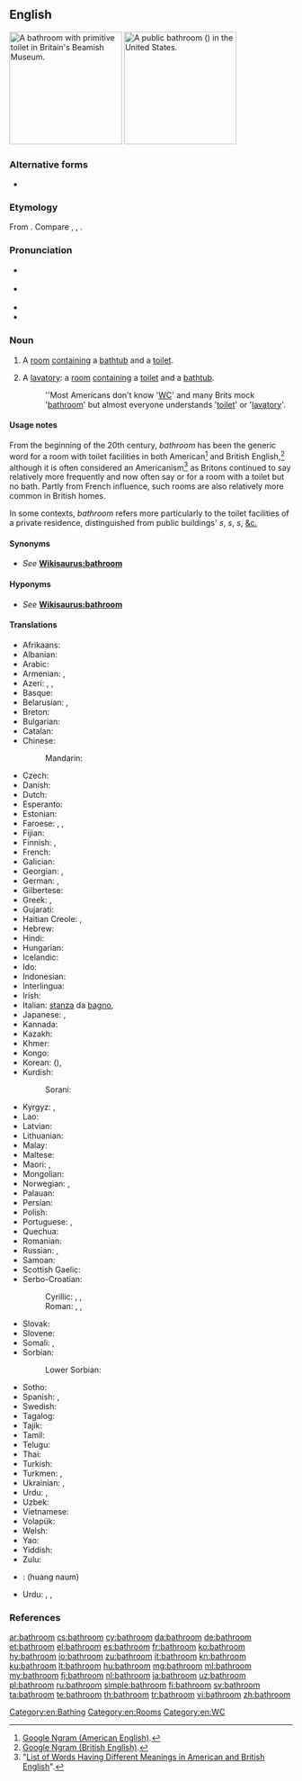 ==English==
[[Image:Bathroom in the Beamish Museum 01.JPG|thumb|right|200px|A bathroom with primitive toilet in Britain's [[w:Beamish Museum|Beamish Museum]].]]
[[File:US Restroom.jpg|thumb|right|200px|A public bathroom ({{term|restroom}}) in the United States.]]
===Alternative forms===
* {{l|en|bath room}}
===Etymology===
From {{compound|bath|room|lang=en}}. Compare {{cog|nl|badkamer||bathroom}}, {{cog|de|Badezimmer||bathroom}}, {{cog|sv|badrum||bathroom}}.

===Pronunciation===
* {{a|RP}} {{IPA|/ˈbɑːθɹuːm/|lang=en}}
* {{a|UK|US}} {{IPA|/ˈbæθɹuːm/|lang=en}}
* {{audio|en-us-bathroom.ogg|Audio (US)|lang=en}}
* {{audio|En-uk-bathroom.ogg|Audio (UK)|lang=en}}

===Noun===
{{en-noun}}

# A [[room]] [[contain]]ing a [[bathtub]] and {{label|en|typically but not necessarily}} a [[toilet]].
# {{lb|en|chiefly|US|euphemism}} A [[lavatory]]: a [[room]] [[contain]]ing a [[toilet]] and {{label|en|typically but not necessarily}} a [[bathtub]].
#: ''Most Americans don't know '[[WC]]' and many Brits mock '[[bathroom]]' but almost everyone understands '[[toilet]]' or '[[lavatory]]'.

====Usage notes====
From the beginning of the 20th century, ''bathroom'' has been the generic word for a room with toilet facilities in both American<ref>[https://books.google.com/ngrams/graph?content=water+closet%2Cbathroom%2Crestroom%2CWC%2Clavatory%2Cwashroom%2Cmens+room%2Cladies+room%2Cmen%27s+room%2Cwomen%27s+room%2Cladies%27+room%2Clittle+boys+room&year_start=1800&year_end=2008&corpus=17&smoothing=3&share=&direct_url=t1%3B%2Cwater%20closet%3B%2Cc0%3B.t1%3B%2Cbathroom%3B%2Cc0%3B.t1%3B%2Crestroom%3B%2Cc0%3B.t1%3B%2CWC%3B%2Cc0%3B.t1%3B%2Clavatory%3B%2Cc0%3B.t1%3B%2Cwashroom%3B%2Cc0%3B.t1%3B%2Cmens%20room%3B%2Cc0%3B.t1%3B%2Cladies%20room%3B%2Cc0%3B.t1%3B%2Cmen%20%27s%20room%3B%2Cc0%3B.t1%3B%2Cwomen%20%27s%20room%3B%2Cc0%3B.t1%3B%2Cladies%20%27%20room%3B%2Cc0%3B.t1%3B%2Clittle%20boys%20room%3B%2Cc0 Google Ngram (American English)].</ref> and British English,<ref>[https://books.google.com/ngrams/graph?content=water+closet%2Cbathroom%2Crestroom%2CWC%2Clavatory%2Cwashroom%2Cmens+room%2Cladies+room%2Cmen%27s+room%2Cwomen%27s+room%2Cladies%27+room%2Clittle+boys+room%2Clittle+boy%27s+room&year_start=1800&year_end=2008&corpus=18&smoothing=3&share=&direct_url=t1%3B%2Cwater%20closet%3B%2Cc0%3B.t1%3B%2Cbathroom%3B%2Cc0%3B.t1%3B%2Crestroom%3B%2Cc0%3B.t1%3B%2CWC%3B%2Cc0%3B.t1%3B%2Clavatory%3B%2Cc0%3B.t1%3B%2Cwashroom%3B%2Cc0%3B.t1%3B%2Cladies%20room%3B%2Cc0%3B.t1%3B%2Cmen%20%27s%20room%3B%2Cc0%3B.t1%3B%2Cwomen%20%27s%20room%3B%2Cc0%3B.t1%3B%2Cladies%20%27%20room%3B%2Cc0 Google Ngram (British English)].</ref> although it is often considered an Americanism<ref>"[https://en.wikipedia.org/wiki/List_of_words_having_different_meanings_in_American_and_British_English:_A%E2%80%93L#B List of Words Having Different Meanings in American and British English]".</ref> as Britons continued to say {{term|lavatory}} relatively more frequently and now often say {{term|loo}} or {{term|WC}} for a room with a toilet but no bath. Partly from French influence, such rooms are also relatively more common in British homes.

In some contexts, ''bathroom'' refers more particularly to the toilet facilities of a private residence, distinguished from public buildings' {{term|restroom}}''s'', {{term|men's room}}''s'', {{term|ladies' room}}''s'', [[&c.]]

====Synonyms====
* {{sense|room with a toilet}} ''See'' '''[[Wikisaurus:bathroom]]'''

====Hyponyms====
* {{sense|room with a toilet}} ''See'' '''[[Wikisaurus:bathroom]]'''

====Translations====
{{trans-top|a room with a bathtub}}
* Afrikaans: {{t|af|badkamer}}
* Albanian: {{t+|sq|banjë|f}}
* Arabic: {{t+|ar|حَمَّام|m}}
* Armenian: {{t+|hy|լոգարան}}, {{t+|hy|բաղնիք}}
* Azeri: {{t|az|vanna otağı}}, {{t|az|hamamxana}}, {{t+|az|hamam}}
* Basque: {{t|eu|bainugela}}
* Belarusian: {{t|be|ва́нная|f|sc=Cyrl}}, {{t|be|ва́нны пако́й|m|sc=Cyrl}}
* Breton: {{t|br|sal-gibellañ|f}}
* Bulgarian: {{t+|bg|ба́ня|f}}
* Catalan: {{t+|ca|bany|m}}
* Chinese:
*: Mandarin: {{t+|cmn|浴室|tr=yùshì|sc=Hani}}
* Czech: {{t+|cs|koupelna|f}}
* Danish: {{t+|da|badeværelse|c}}
* Dutch: {{t+|nl|badkamer|f}}
* Esperanto: {{t|eo|banĉambro}}
* Estonian: {{t+|et|vannituba}}
* Faroese: {{t|fo|baðirúm|n}}, {{t|fo|baðrúm|n}}, {{t|fo|baðstova|f}}
* Fijian: {{t+|fj|vale vo}}
* Finnish: {{t+|fi|kylpyhuone}}, {{t+|fi|kylppäri}}
* French: {{t+|fr|salle de bains|f}}
* Galician: {{t+|gl|baño|m}}
* Georgian: {{t|ka|სააბაზანო|sc=Geor}}, {{t+|ka|აბანო|sc=Geor}}
* German: {{t+|de|Badezimmer|n}}, {{t+|de|Bad|n}}
* Gilbertese: {{t|gil|te roki}}
* Greek: {{t+|el|λουτρό|n|sc=Grek}}, {{t+|el|μπάνιο|n|sc=Grek}}
* Gujarati: {{t|gu|બાથરૂમમાં|m|tr=bātharūmamāṁ|sc=Gujr}}
* Haitian Creole: {{t|ht|twalèt}}, {{t|ht|saldeben}}
* Hebrew: {{t|he|חדר־אמבטיה|m|tr=kheder-ambat'ia|sc=Hebr}}
* Hindi: {{t+|hi|स्नानघर|tr=snānaghar|sc=Deva}}
* Hungarian: {{t+|hu|fürdőszoba}}
* Icelandic: {{t+|is|baðherbergi|n}}
* Ido: {{t+|io|balnochambro}}
* Indonesian: {{t+|id|kamar mandi}}
* Interlingua: {{t|ia|camera de banio}}
* Irish: {{t|ga|seomra folctha|m}}
* Italian: [[stanza]] da [[bagno]], {{t+|it|bagno|m}}
* Japanese: {{t+|ja|風呂場|tr=ふろば, furoba|sc=Jpan}}, {{t+|ja|浴室|tr=よくしつ, yokushitsu|sc=Jpan}}
* Kannada: {{t|kn|ಸ್ನಾನಗೃಹದ|sc=Knda}}
* Kazakh: {{t|kk|ванна бөлмесі|sc=Cyrl}}
* Khmer: {{t|km|បន្ទប់ទឹក|tr=bɑntup tɨk|sc=Khmr}}
* Kongo: {{t|kg|kikozo}}
* Korean: {{t+|ko|욕실|sc=Kore}} ({{t+|ko|浴室|sc=Kore}}), {{t+|ko|목욕실|sc=Kore}}
* Kurdish:
*: Sorani: {{t|ku|حه مام|sc=ku-Arab}}
{{trans-mid}}
* Kyrgyz: {{t+|ky|ванна бөлмөсү|sc=Cyrl}}, {{t|ky|ванналуу бөлмө|sc=Cyrl}}
* Lao: {{t|lo|ສ້ວມຖ່າຍ|sc=Laoo}}
* Latvian: {{t|lv|vannasistaba|f}}
* Lithuanian: {{t|lt|vonia|f}}
* Malay: {{t|ms|bilik mandi}}
* Maltese: {{t|mt|kamra tal-banju}}
* Maori: {{t|mi|whare kaukau}}, {{t|mi|rūma tāpu }}
* Mongolian: {{t|mn|угаалгын єрєє|sc=Cyrl}}
* Norwegian: {{t+|no|bad|n}}, {{t|no|baderom}}
* Palauan: {{t|pau|orchertoll}}
* Persian: {{t+|fa|حمام|tr=hammâm}}
* Polish: {{t+|pl|łazienka|f}}
* Portuguese: {{t+|pt|banheiro|m}} {{qualifier|Brazil}}, {{t+|pt|casa de banho|f}} {{qualifier|Portugal}}
* Quechua: {{t|qu|chhallpuku}}
* Romanian: {{t+|ro|baie|f}}
* Russian: {{t+|ru|ва́нная|f}}, {{t|ru|ва́нная ко́мната|f}}
* Samoan: {{t|sm|faletaele}}
* Scottish Gaelic: {{t|gd|seòmar-ionnlaid|m}}
* Serbo-Croatian:
*: Cyrillic: {{t|sh|купатило|n}}, {{t|sh|купаоница|f}}, {{t|sh|купаона|f}}
*: Roman: {{t+|sh|kupatilo|n}}, {{t+|sh|kupaonica|f}}, {{t+|sh|kupaona|f}}
* Slovak: {{t|sk|kúpeľňa|f}}
* Slovene: {{t+|sl|kopalnica|f}}
* Somali: {{t|so|musqul|sc=Cyrl}}, {{t|so|musqushu}}
* Sorbian:
*: Lower Sorbian: {{t|dsb|kupadło|n}}
* Sotho: {{t|st|batekamore e kae}}
* Spanish: {{t+|es|cuarto de baño|m}}, {{t+|es|baño}}
* Swedish: {{t+|sv|badrum|n}}
* Tagalog: {{t|tl|banyo}}
* Tajik: {{t|tg|ҳаммом|sc=Cyrl}}
* Tamil: {{t+|ta|குளியலறை|sc=Taml}}
* Telugu: {{t+|te|స్నానాలగది}}
* Thai: {{t+|th|ห้องน้ำ|tr=hông náam|sc=Thai}}
* Turkish: {{t+|tr|banyo}}
* Turkmen: {{t|tk|wanna otagy}}, {{t|tk|hammam}}
* Ukrainian: {{t|uk|ва́нна кімна́та|f|sc=Cyrl}}, {{t+|uk|ва́нна|f|sc=Cyrl}}
* Urdu: {{t|ur|سنانگھر|m|tr=snānaghar|sc=ur-Arab}}, {{t|ur|غسلخانہ|m|tr=ġusalxānā|sc=ur-Arab}}
* Uzbek: {{t+|uz|hammom}}
* Vietnamese: {{t|vi|buồng tắm}}
* Volapük: {{t+|vo|banacem}}
* Welsh: {{t+|cy|ystafell ymolchi|m}}
* Yao: {{t|yao|m'-bwaabwa}}
* Yiddish: {{t|yi|וואַשצימער|m}}
* Zulu: {{t|zu|indlu yokugezela}}
{{trans-bottom}}
{{trans-see|room with a toilet|toilet}}

{{checktrans-top}}
* {{ttbc|lo}}: (huang naum)
{{trans-mid}}
* Urdu: {{t-check|ur|باٹھروم|tr=bathrum}}, {{t-check|ur|پا خانه|tr=pê khâneh}}, {{t-check|ur|غسل خانه|tr=ghisl khâneh}}
{{trans-bottom}}

===References===
<references/>

[[Category:en:Bathing]]
[[Category:en:Rooms]]
[[Category:en:WC]]

[[ar:bathroom]]
[[cs:bathroom]]
[[cy:bathroom]]
[[da:bathroom]]
[[de:bathroom]]
[[et:bathroom]]
[[el:bathroom]]
[[es:bathroom]]
[[fr:bathroom]]
[[ko:bathroom]]
[[hy:bathroom]]
[[io:bathroom]]
[[zu:bathroom]]
[[it:bathroom]]
[[kn:bathroom]]
[[ku:bathroom]]
[[lt:bathroom]]
[[hu:bathroom]]
[[mg:bathroom]]
[[ml:bathroom]]
[[my:bathroom]]
[[fj:bathroom]]
[[nl:bathroom]]
[[ja:bathroom]]
[[uz:bathroom]]
[[pl:bathroom]]
[[ru:bathroom]]
[[simple:bathroom]]
[[fi:bathroom]]
[[sv:bathroom]]
[[ta:bathroom]]
[[te:bathroom]]
[[th:bathroom]]
[[tr:bathroom]]
[[vi:bathroom]]
[[zh:bathroom]]